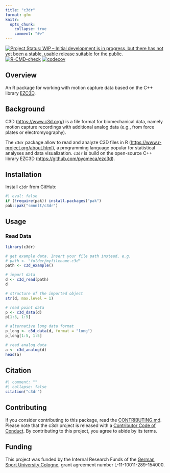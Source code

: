 ```yaml
---
title: "c3dr"
format: gfm
knitr:
  opts_chunk: 
    collapse: true
    comment: "#>" 
---
```


<!-- README.md is generated from README.qmd. Please edit that file -->

<!-- badges: start -->

[![Project Status: WIP – Initial development is in progress, but there has not yet been a stable, usable release suitable for the public.](https://www.repostatus.org/badges/latest/wip.svg)](https://www.repostatus.org/#wip) [![R-CMD-check](https://github.com/smnnlt/c3dr/actions/workflows/R-CMD-check.yaml/badge.svg)](https://github.com/smnnlt/c3dr/actions/workflows/R-CMD-check.yaml) [![codecov](https://codecov.io/gh/smnnlt/c3dr/graph/badge.svg?token=BTRQJ0A831)](https://codecov.io/gh/smnnlt/c3dr)

<!-- badges: end -->

## Overview

An R package for working with motion capture data based on the C++ library [EZC3D](https://github.com/pyomeca/ezc3d).

## Background

C3D (<https://www.c3d.org/>) is a file format for biomechanical data, namely motion capture recordings with additional analog data (e.g., from force plates or electromyography).

The `c3dr` package allow to read and analyze C3D files in R (<https://www.r-project.org/about.html>), a programming language popular for statistical analyses and data visualization. `c3dr` is build on the open-source C++ library EZC3D (<https://github.com/pyomeca/ezc3d>).

## Installation

Install `c3dr` from GitHub:

```r
#| eval: false
if (!require(pak)) install.packages("pak")
pak::pak("smnnlt/c3dr")
```

## Usage

### Read Data

```r
library(c3dr)

# get example data. Insert your file path instead, e.g.
# path <- "folder/myfilename.c3d"
path <- c3d_example()

# import data
d <- c3d_read(path)
d

# structure of the imported object
str(d, max.level = 1)

# read point data
p <- c3d_data(d)
p[1:5, 1:5]

# alternative long data format
p_long <- c3d_data(d, format = "long")
p_long[1:5, 1:5]

# read analog data
a <- c3d_analog(d)
head(a)
```

## Citation

```r
#| comment: ""
#| collapse: false
citation("c3dr")
```

## Contributing

If you consider contributing to this package, read the [CONTRIBUTING.md](https://github.com/smnnlt/c3dr/blob/main/.github/CONTRIBUTING.md). Please note that the c3dr project is released with a [Contributor Code of Conduct](https://github.com/smnnlt/c3dr/blob/main/CODE_OF_CONDUCT.md). By contributing to this project, you agree to abide by its terms.

## Funding

This project was funded by the Internal Research Funds of the [German Sport University Cologne](https://www.dshs-koeln.de/english/), grant agreement number L-11-10011-289-154000.
